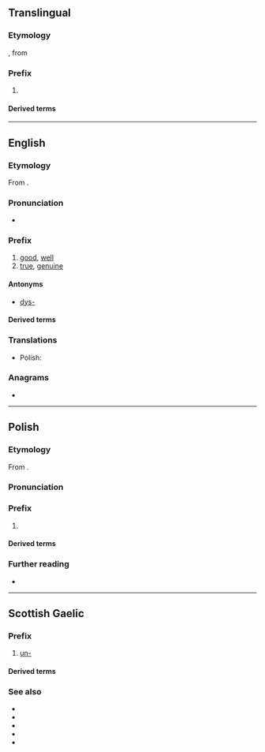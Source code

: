 {{also|eu|Eu|EU|.e'u|-eu|.eu|eü|Appendix:Variations of "eu"}}
==Translingual==

===Etymology===
{{der|mul|NL.|-}}, from {{der|mul|grc|εὖ||well, good}}

===Prefix===
{{head|mul|prefix}}

# {{non-gloss definition|Used to form taxonomic names corresponding to English vernacular names beginning with [[true]]}}

====Derived terms====
{{prefixsee|mul}}

----

==English==

===Etymology===
{{root|en|ine-pro|*h₁su-}}
From {{der|en|grc|εὖ||well, good}}.

===Pronunciation===
* {{IPA|en|/ju-/}}

===Prefix===
{{en-prefix}}

# [[good]], [[well]]
# [[true]], [[genuine]]

====Antonyms====
* [[dys-]]

====Derived terms====
{{prefixsee|en}}
{{der3
|en|eugeogenous
|eucalyptus
|eukaryote
|eucharist
|euchlorine
|eudemonia
|eudiploid
|eugenic
|eugenics
|euglycemia
|eulogy
|euonymous
|eupepsia
|euphemism
|euphoria
|[[eurhythmy]]/[[eurythmy]]
|euthanasia
|eutheism
|euthyroid
|eutrophy
|Eutopia
|euphonium
|[[evangelist]] <!--the "ev" is derived from eu- -->
}}

===Translations===
{{trans-top}}
{{trans-mid}}
* Polish: {{t|pl|eu-}}
{{trans-bottom}}

===Anagrams===
* {{anagrams|en|a=eu|UE}}

----

==Polish==

===Etymology===
From {{der|pl|grc|εὖ}}.

===Pronunciation===
{{pl-p}}
{{rfap|pl}}

===Prefix===
{{head|pl|prefix}}

# {{non-gloss definition|[[eu-]]}}
#: {{prefixusex|pl|-fonia|eufonia}}

====Derived terms====
{{prefixsee|pl}}

===Further reading===
* {{R:PWN}}

----

==Scottish Gaelic==

===Prefix===
{{head|gd|prefix}}

# [[un-]]

====Derived terms====
{{prefixsee|gd}}

===See also===
* {{l|gd|ao-}}
* {{l|gd|neo-}}
* {{l|gd|mì-}}
* {{l|gd|an-}}
* {{l|gd|do-}}